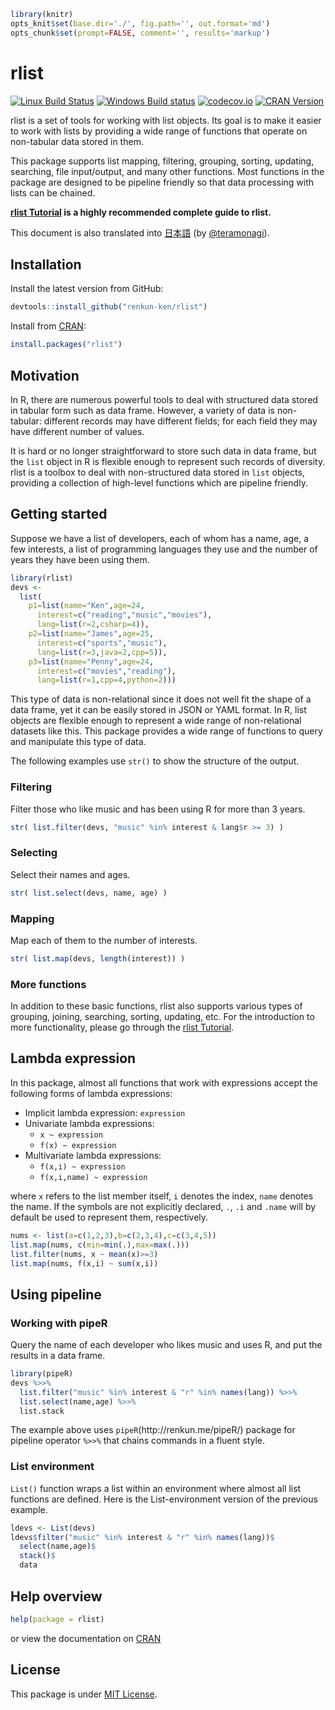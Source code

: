 ```r
library(knitr)
opts_knit$set(base.dir='./', fig.path='', out.format='md')
opts_chunk$set(prompt=FALSE, comment='', results='markup')
```

# rlist

[![Linux Build Status](https://travis-ci.org/renkun-ken/rlist.png?branch=master)](https://travis-ci.org/renkun-ken/rlist) 
[![Windows Build status](https://ci.appveyor.com/api/projects/status/github/renkun-ken/rlist?svg=true)](https://ci.appveyor.com/project/renkun-ken/rlist)
[![codecov.io](http://codecov.io/github/renkun-ken/rlist/coverage.svg?branch=master)](http://codecov.io/github/renkun-ken/rlist?branch=master)
[![CRAN Version](http://www.r-pkg.org/badges/version/rlist)](http://cran.rstudio.com/web/packages/rlist)

rlist is a set of tools for working with list objects. Its goal is to make it easier to work with lists by providing a wide range of functions that operate on non-tabular data stored in them.

This package supports list mapping, filtering, grouping, sorting, updating, searching, file input/output, and many other functions. Most functions in the package are designed to be pipeline friendly so that data processing with lists can be chained.

**[rlist Tutorial](http://renkun.me/rlist-tutorial) is a highly recommended complete guide to rlist.**

This document is also translated into  [日本語](https://github.com/renkun-ken/rlist/blob/master/README.ja.md) (by [@teramonagi](https://github.com/teramonagi)).

## Installation

Install the latest version from GitHub:

```r
devtools::install_github("renkun-ken/rlist")
```

Install from [CRAN](http://cran.r-project.org/web/packages/rlist/):

```r
install.packages("rlist")
```

## Motivation

In R, there are numerous powerful tools to deal with structured data stored in tabular form such as data frame. However, a variety of data is non-tabular: different records may have different fields; for each field they may have different number of values. 

It is hard or no longer straightforward to store such data in data frame, but the `list` object in R is flexible enough to represent such records of diversity. rlist is a toolbox to deal with non-structured data stored in `list` objects, providing a collection of high-level functions which are pipeline friendly.

## Getting started

Suppose we have a list of developers, each of whom has a name, age, a few interests, a list of programming languages they use and the number of years they have been using them.

```r
library(rlist)
devs <- 
  list(
    p1=list(name="Ken",age=24,
      interest=c("reading","music","movies"),
      lang=list(r=2,csharp=4)),
    p2=list(name="James",age=25,
      interest=c("sports","music"),
      lang=list(r=3,java=2,cpp=5)),
    p3=list(name="Penny",age=24,
      interest=c("movies","reading"),
      lang=list(r=1,cpp=4,python=2)))
```

This type of data is non-relational since it does not well fit the shape of a data frame,  yet it can be easily stored in JSON or YAML format. In R, list objects are flexible enough to represent a wide range of non-relational datasets like this. This package provides a wide range of functions to query and manipulate this type of data.

The following examples use `str()` to show the structure of the output.

### Filtering

Filter those who like music and has been using R for more than 3 years.

```r
str( list.filter(devs, "music" %in% interest & lang$r >= 3) )
```

### Selecting

Select their names and ages.

```r
str( list.select(devs, name, age) )
```

### Mapping

Map each of them to the number of interests.

```r
str( list.map(devs, length(interest)) )
```

### More functions

In addition to these basic functions, rlist also supports various types of grouping, joining, searching, sorting, updating, etc. For the introduction to more functionality, please go through the [rlist Tutorial](http://renkun.me/rlist-tutorial).

## Lambda expression

In this package, almost all functions that work with expressions accept the following forms of lambda expressions:

- Implicit lambda expression: `expression`
- Univariate lambda expressions: 
    * `x ~ expression`
    * `f(x) ~ expression`
- Multivariate lambda expressions:
    * `f(x,i) ~ expression`
    * `f(x,i,name) ~ expression`

where `x` refers to the list member itself, `i` denotes the index, `name` denotes the name. If the symbols are not explicitly declared, `.`, `.i` and `.name` will by default be used to represent them, respectively.

```r
nums <- list(a=c(1,2,3),b=c(2,3,4),c=c(3,4,5))
list.map(nums, c(min=min(.),max=max(.)))
list.filter(nums, x ~ mean(x)>=3)
list.map(nums, f(x,i) ~ sum(x,i))
```

## Using pipeline

### Working with pipeR

Query the name of each developer who likes music and uses R, and put the results in a data frame.

```r
library(pipeR)
devs %>>% 
  list.filter("music" %in% interest & "r" %in% names(lang)) %>>%
  list.select(name,age) %>>%
  list.stack
```

The example above uses `pipeR`(http://renkun.me/pipeR/) package for pipeline operator `%>>%` that chains commands in a fluent style.

### List environment

`List()` function wraps a list within an environment where almost all list functions are defined. Here is the List-environment version of the previous example.

```r
ldevs <- List(devs)
ldevs$filter("music" %in% interest & "r" %in% names(lang))$
  select(name,age)$
  stack()$
  data
```

## Help overview

```r
help(package = rlist)
```

or view the documentation on [CRAN](http://cran.r-project.org/web/packages/rlist/rlist.pdf)

## License

This package is under [MIT License](http://opensource.org/licenses/MIT).
